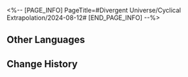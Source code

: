 <%-- [PAGE_INFO]
PageTitle=#Divergent Universe/Cyclical Extrapolation/2024-08-12#
[END_PAGE_INFO] --%>
{{Event
|name              = Cyclical Extrapolation: Death of Desire
|image             = Event Cyclical Extrapolation Death of Desire.png
|type              = Cyclical Extrapolation
|time_known        = yes
|time_start        = 2024-08-12 04:00:00
|time_end          = 2024-08-19 03:59:59
}}

{{Cyclical Extrapolation
|boons      = 
|curios     = Robe of The Beauty; Gold Coin of Discord
|equations  = 
|trailblaze = 
|rewards    = Relic Remains*30; Lost Crystal*3
|boss_1_1   = Automaton Direwolf; Searing Prowler; Aurumaton Spectral Envoy; "Past Confined and Caged"; Memory Zone Meme "Shell of Faded Rage"
|boss_1_2   = Disciples of Sanctus Medicus: Shape Shifter (Bug); The Ascended (Bug); Abundance Sprite: Malefic Ape (Bug); Senior Staff: Team Leader (Bug); Aurumaton Spectral Envoy (Bug); Dreamjolt Troupe's Beyond Overcooked (Bug); Dreamjolt Troupe's Sweet Gorilla (Bug); "Past Confined and Caged" (Bug); "Tomorrow in Harmonious Chords" (Bug); "Present Inebriated in Revelry" (Bug)
|boss_2_1   = Automaton Direwolf (Bug); Searing Prowler (Bug); Frigid Prowler (Bug); Aurumaton Spectral Envoy (Bug); "Past Confined and Caged" (Bug)
|boss_2_2   = Svarog (Complete); Stellaron Hunter: Kafka (Complete); Abundant Ebon Deer (Complete); Cloud Knight Lieutenant: Yanqing (Complete); Memory Zone Meme "Something Unto Death" (Complete)
|boss_3     = Stellaron Hunter: Sam (Complete)
|rules      = Obtain this week's Preset Constructs upon entering the first plane
|root       = Divergent Universe: The Human Comedy
}}

==Other Languages==
{{Other Languages
|en   = Cyclical Extrapolation: Death of Desire
|zhs  = 周期演算：欲念湮灭
|zht  = 週期演算：慾念湮滅
|ja   = 周期演算：消滅の欲求
|ko   = 주기 연산: 욕망 소멸
|es   = Cálculo periódico: Aniquilación del deseo
|fr   = Calcul cyclique&nbsp;: Anéantissement du désir
|ru   = Цикличное вычисление: Угасание желаний
|th   = การคำนวณแบบรอบ: ความปรารถนาที่ดับสูญ
|vi   = Ngoại Suy Chu Kỳ: Chôn Vùi Tham Vọng
|de   = Zyklische Berechnung: Vernichtung des Verlangens
|id   = Kalkulasi Siklus: Lenyapnya Hasrat
|pt   = Extrapolação Cíclica: Morte do Desejo
}}

==Change History==
{{Change History|2.4}}